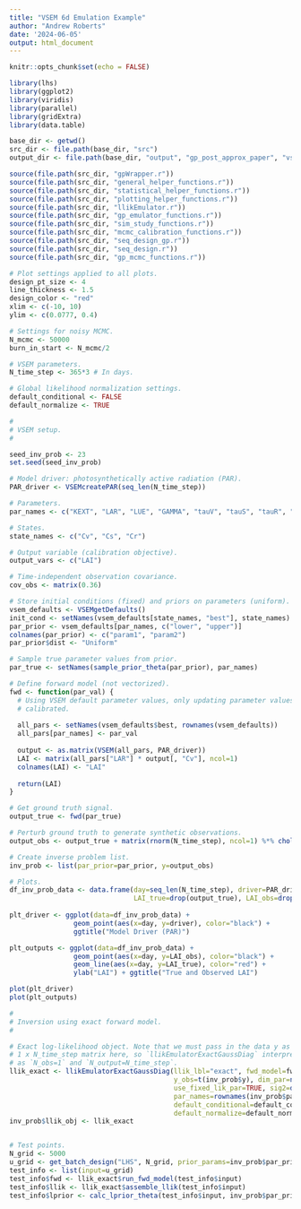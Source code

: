 ```yaml
---
title: "VSEM 6d Emulation Example"
author: "Andrew Roberts"
date: '2024-06-05'
output: html_document
---
```


```r
knitr::opts_chunk$set(echo = FALSE)

library(lhs)
library(ggplot2)
library(viridis)
library(parallel)
library(gridExtra)
library(data.table)

base_dir <- getwd()
src_dir <- file.path(base_dir, "src")
output_dir <- file.path(base_dir, "output", "gp_post_approx_paper", "vsem_6d")

source(file.path(src_dir, "gpWrapper.r"))
source(file.path(src_dir, "general_helper_functions.r"))
source(file.path(src_dir, "statistical_helper_functions.r"))
source(file.path(src_dir, "plotting_helper_functions.r"))
source(file.path(src_dir, "llikEmulator.r"))
source(file.path(src_dir, "gp_emulator_functions.r"))
source(file.path(src_dir, "sim_study_functions.r"))
source(file.path(src_dir, "mcmc_calibration_functions.r"))
source(file.path(src_dir, "seq_design_gp.r"))
source(file.path(src_dir, "seq_design.r"))
source(file.path(src_dir, "gp_mcmc_functions.r"))

# Plot settings applied to all plots. 
design_pt_size <- 4
line_thickness <- 1.5
design_color <- "red"
xlim <- c(-10, 10)
ylim <- c(0.0777, 0.4)

# Settings for noisy MCMC. 
N_mcmc <- 50000
burn_in_start <- N_mcmc/2

# VSEM parameters. 
N_time_step <- 365*3 # In days. 

# Global likelihood normalization settings. 
default_conditional <- FALSE
default_normalize <- TRUE

```

```r
#
# VSEM setup. 
#

seed_inv_prob <- 23
set.seed(seed_inv_prob)

# Model driver: photosynthetically active radiation (PAR). 
PAR_driver <- VSEMcreatePAR(seq_len(N_time_step))

# Parameters. 
par_names <- c("KEXT", "LAR", "LUE", "GAMMA", "tauV", "tauS", "tauR", "Av")

# States. 
state_names <- c("Cv", "Cs", "Cr")

# Output variable (calibration objective). 
output_vars <- c("LAI")

# Time-independent observation covariance.
cov_obs <- matrix(0.36)

# Store initial conditions (fixed) and priors on parameters (uniform). 
vsem_defaults <- VSEMgetDefaults()
init_cond <- setNames(vsem_defaults[state_names, "best"], state_names)
par_prior <- vsem_defaults[par_names, c("lower", "upper")]
colnames(par_prior) <- c("param1", "param2")
par_prior$dist <- "Uniform"

# Sample true parameter values from prior. 
par_true <- setNames(sample_prior_theta(par_prior), par_names)

# Define forward model (not vectorized). 
fwd <- function(par_val) {
  # Using VSEM default parameter values, only updating parameter values that are being 
  # calibrated. 
  
  all_pars <- setNames(vsem_defaults$best, rownames(vsem_defaults))
  all_pars[par_names] <- par_val
  
  output <- as.matrix(VSEM(all_pars, PAR_driver))
  LAI <- matrix(all_pars["LAR"] * output[, "Cv"], ncol=1)
  colnames(LAI) <- "LAI"
  
  return(LAI)
}

# Get ground truth signal.
output_true <- fwd(par_true)

# Perturb ground truth to generate synthetic observations. 
output_obs <- output_true + matrix(rnorm(N_time_step), ncol=1) %*% chol(cov_obs)

# Create inverse problem list. 
inv_prob <- list(par_prior=par_prior, y=output_obs)

# Plots. 
df_inv_prob_data <- data.frame(day=seq_len(N_time_step), driver=PAR_driver, 
                               LAI_true=drop(output_true), LAI_obs=drop(output_obs))
                               
plt_driver <- ggplot(data=df_inv_prob_data) + 
                geom_point(aes(x=day, y=driver), color="black") + 
                ggtitle("Model Driver (PAR)")

plt_outputs <- ggplot(data=df_inv_prob_data) +
                geom_point(aes(x=day, y=LAI_obs), color="black") + 
                geom_line(aes(x=day, y=LAI_true), color="red") + 
                ylab("LAI") + ggtitle("True and Observed LAI")

plot(plt_driver)
plot(plt_outputs)

```

```r
#
# Inversion using exact forward model. 
#

# Exact log-likelihood object. Note that we must pass in the data y as a 
# 1 x N_time_step matrix here, so `llikEmulatorExactGaussDiag` interprets this 
# as `N_obs=1` and `N_output=N_time_step`. 
llik_exact <- llikEmulatorExactGaussDiag(llik_lbl="exact", fwd_model=fwd, 
                                         y_obs=t(inv_prob$y), dim_par=nrow(inv_prob$par_prior),
                                         use_fixed_lik_par=TRUE, sig2=diag(cov_obs),
                                         par_names=rownames(inv_prob$par_prior), 
                                         default_conditional=default_conditional, 
                                         default_normalize=default_normalize)
inv_prob$llik_obj <- llik_exact


# Test points. 
N_grid <- 5000
u_grid <- get_batch_design("LHS", N_grid, prior_params=inv_prob$par_prior)
test_info <- list(input=u_grid)
test_info$fwd <- llik_exact$run_fwd_model(test_info$input) 
test_info$llik <- llik_exact$assemble_llik(test_info$input)
test_info$lprior <- calc_lprior_theta(test_info$input, inv_prob$par_prior)




```

















